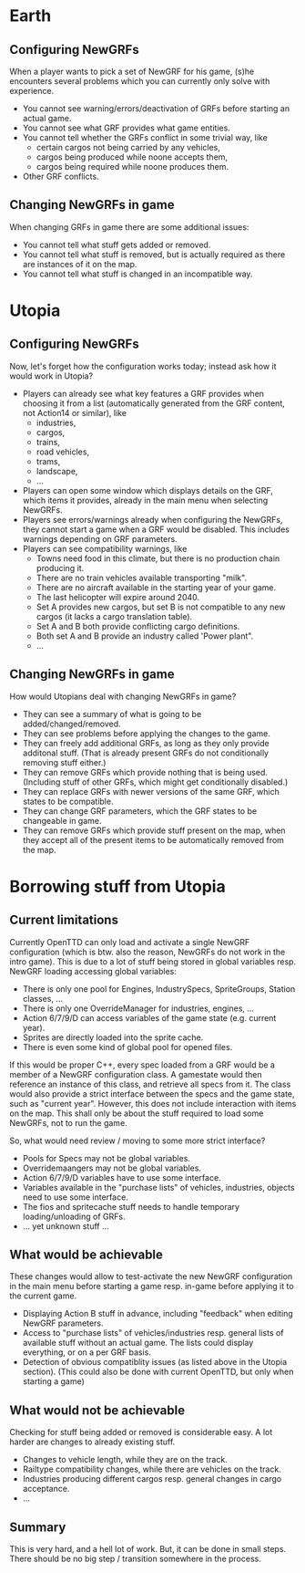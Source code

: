 = Earth =
== Configuring NewGRFs ==
When a player wants to pick a set of NewGRF for his game, (s)he encounters several problems which you can currently only solve with experience.
* You cannot see warning/errors/deactivation of GRFs before starting an actual game.
* You cannot see what GRF provides what game entities.
* You cannot tell whether the GRFs conflict in some trivial way, like
** certain cargos not being carried by any vehicles,
** cargos being produced while noone accepts them,
** cargos being required while noone produces them.
* Other GRF conflicts.

== Changing NewGRFs in game ==
When changing GRFs in game there are some additional issues:
* You cannot tell what stuff gets added or removed.
* You cannot tell what stuff is removed, but is actually required as there are instances of it on the map.
* You cannot tell what stuff is changed in an incompatible way.

= Utopia =
== Configuring NewGRFs ==
Now, let's forget how the configuration works today; instead ask how it would work in Utopia?
* Players can already see what key features a GRF provides when choosing it from a list (automatically generated from the GRF content, not Action14 or similar), like
** industries,
** cargos,
** trains,
** road vehicles,
** trams,
** landscape,
** ...
* Players can open some window which displays details on the GRF, which items it provides, already in the main menu when selecting NewGRFs.
* Players see errors/warnings already when configuring the NewGRFs, they cannot start a game when a GRF would be disabled. This includes warnings depending on GRF parameters.
* Players can see compatibility warnings, like
** Towns need food in this climate, but there is no production chain producing it.
** There are no train vehicles available transporting "milk".
** There are no aircraft available in the starting year of your game.
** The last helicopter will expire around 2040.
** Set A provides new cargos, but set B is not compatible to any new cargos (it lacks a cargo translation table).
** Set A and B both provide conflicting cargo definitions.
** Both set A and B provide an industry called 'Power plant".
** ...

== Changing NewGRFs in game ==
How would Utopians deal with changing NewGRFs in game?
* They can see a summary of what is going to be added/changed/removed.
* They can see problems before applying the changes to the game.
* They can freely add additional GRFs, as long as they only provide additonal stuff. (That is already present GRFs do not conditionally removing stuff either.)
* They can remove GRFs which provide nothing that is being used. (Including stuff of other GRFs, which might get conditionally disabled.)
* They can replace GRFs with newer versions of the same GRF, which states to be compatible.
* They can change GRF parameters, which the GRF states to be changeable in game.
* They can remove GRFs which provide stuff present on the map, when they accept all of the present items to be automatically removed from the map.

= Borrowing stuff from Utopia =
== Current limitations ==
Currently OpenTTD can only load and activate a single NewGRF configuration (which is btw. also the reason, NewGRFs do not work in the intro game).
This is due to a lot of stuff being stored in global variables resp. NewGRF loading accessing global variables:
* There is only one pool for Engines, IndustrySpecs, SpriteGroups, Station classes, ...
* There is only one OverrideManager for industries, engines, ...
* Action 6/7/9/D can access variables of the game state (e.g. current year).
* Sprites are directly loaded into the sprite cache.
* There is even some kind of global pool for opened files.

If this would be proper C++, every spec loaded from a GRF would be a member of a NewGRF configuration class.
A gamestate would then reference an instance of this class, and retrieve all specs from it.
The class would also provide a strict interface between the specs and the game state, such as "current year".
However, this does not include interaction with items on the map. This shall only be about the stuff required to load some NewGRFs,
not to run the game.

So, what would need review / moving to some more strict interface?
* Pools for Specs may not be global variables.
* Overridemaangers may not be global variables.
* Action 6/7/9/D variables have to use some interface.
* Variables available in the "purchase lists" of vehicles, industries, objects need to use some interface.
* The fios and spritecache stuff needs to handle temporary loading/unloading of GRFs.
* ... yet unknown stuff ...

== What would be achievable ==
These changes would allow to test-activate the new NewGRF configuration in the main menu before starting a game
resp. in-game before applying it to the current game.
* Displaying Action B stuff in advance, including "feedback" when editing NewGRF parameters.
* Access to "purchase lists" of vehicles/industries resp. general lists of available stuff without an actual game. The lists could display everything, or on a per GRF basis.
* Detection of obvious compatiblity issues (as listed above in the Utopia section). (This could also be done with current OpenTTD, but only when starting a game)

== What would not be achievable ==
Checking for stuff being added or removed is considerable easy. A lot harder are changes to already existing stuff.
* Changes to vehicle length, while they are on the track.
* Railtype compatibility changes, while there are vehicles on the track.
* Industries producing different cargos resp. general changes in cargo acceptance.
* ...

== Summary ==
This is very hard, and a hell lot of work. But, it can be done in small steps. There should be no big step / transition somewhere in the process.